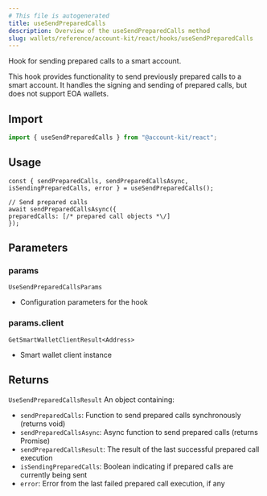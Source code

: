 ```yaml
---
# This file is autogenerated
title: useSendPreparedCalls
description: Overview of the useSendPreparedCalls method
slug: wallets/reference/account-kit/react/hooks/useSendPreparedCalls
---
```


Hook for sending prepared calls to a smart account.

This hook provides functionality to send previously prepared calls to a smart account.
It handles the signing and sending of prepared calls, but does not support EOA wallets.

## Import

```ts
import { useSendPreparedCalls } from "@account-kit/react";
```

## Usage

```tsx
const { sendPreparedCalls, sendPreparedCallsAsync, isSendingPreparedCalls, error } = useSendPreparedCalls();

// Send prepared calls
await sendPreparedCallsAsync({
preparedCalls: [/* prepared call objects *\/]
});
```

## Parameters

### params

`UseSendPreparedCallsParams`

- Configuration parameters for the hook

### params.client

`GetSmartWalletClientResult<Address>`

- Smart wallet client instance

## Returns

`UseSendPreparedCallsResult`
An object containing:

- `sendPreparedCalls`: Function to send prepared calls synchronously (returns void)
- `sendPreparedCallsAsync`: Async function to send prepared calls (returns Promise)
- `sendPreparedCallsResult`: The result of the last successful prepared call execution
- `isSendingPreparedCalls`: Boolean indicating if prepared calls are currently being sent
- `error`: Error from the last failed prepared call execution, if any
